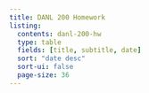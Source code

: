 ```yaml
---
title: DANL 200 Homework
listing:
  contents: danl-200-hw
  type: table
  fields: [title, subtitle, date]
  sort: "date desc"
  sort-ui: false
  page-size: 36
---
```


